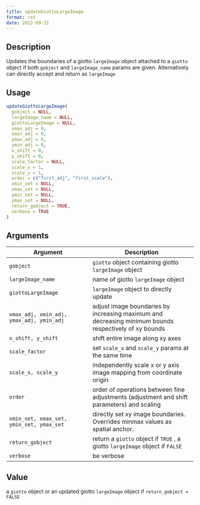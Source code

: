 ```yaml
--- 
title: updateGiottoLargeImage 
format: rst 
date: 2022-09-22 
--- 
```


## Description

Updates the boundaries of a giotto `largeImage` object attached to
 a `giotto` object if both `gobject` and `largeImage_name` params
 are given. Alternatively can directly accept and return as `largeImage`


## Usage

```r
updateGiottoLargeImage(
  gobject = NULL,
  largeImage_name = NULL,
  giottoLargeImage = NULL,
  xmax_adj = 0,
  xmin_adj = 0,
  ymax_adj = 0,
  ymin_adj = 0,
  x_shift = 0,
  y_shift = 0,
  scale_factor = NULL,
  scale_x = 1,
  scale_y = 1,
  order = c("first_adj", "first_scale"),
  xmin_set = NULL,
  xmax_set = NULL,
  ymin_set = NULL,
  ymax_set = NULL,
  return_gobject = TRUE,
  verbose = TRUE
)
```


## Arguments

Argument      |Description
------------- |----------------
`gobject`     |     `giotto` object containing giotto `largeImage` object
`largeImage_name`     |     name of giotto `largeImage` object
`giottoLargeImage`     |     `largeImage` object to directly update
`xmax_adj, xmin_adj, ymax_adj, ymin_adj`     |     adjust image boundaries by increasing maximum and decreasing minimum bounds respectively of xy bounds
`x_shift, y_shift`     |     shift entire image along xy axes
`scale_factor`     |     set `scale_x` and `scale_y` params at the same time
`scale_x, scale_y`     |     independently scale x or y axis image mapping from coordinate origin
`order`     |     order of operations between fine adjustments (adjustment and shift parameters) and scaling
`xmin_set, xmax_set, ymin_set, ymax_set`     |     directly set xy image boundaries. Overrides minmax values as spatial anchor.
`return_gobject`     |     return a `giotto` object if `TRUE` , a giotto `largeImage` object if `FALSE`
`verbose`     |     be verbose


## Value

a `giotto` object or an updated giotto `largeImage` object if
  `return_gobject = FALSE`


